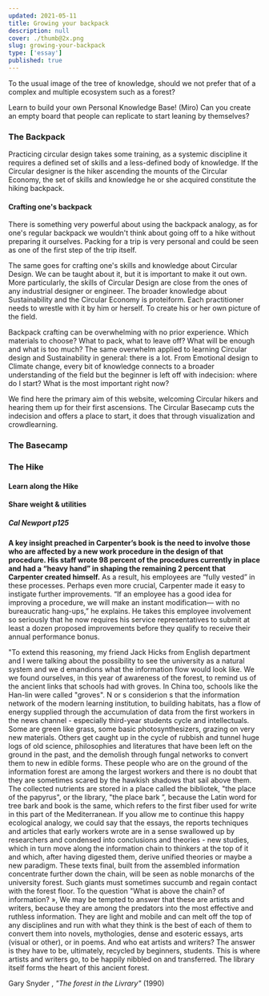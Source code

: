 ```yaml
---
updated: 2021-05-11
title: Growing your backpack
description: null
cover: ./thumb@2x.png
slug: growing-your-backpack
type: ['essay']
published: true
---
```


To the usual image of the tree of knowledge, should we not prefer that of a complex and multiple ecosystem such as a forest?

Learn to build your own Personal Knowledge Base! (Miro)
Can you create an empty board that people can replicate to start leaning by themselves?

### The Backpack
Practicing circular design takes some training, as a systemic discipline it requires a defined set of skills and a less-defined body of knowledge. If the Circular designer is the hiker ascending the mounts of the Circular Economy, the set of skills and knowledge he or she acquired constitute the hiking backpack. 

<FullWidthImage width="700px"  alt="The Basecamp" src="https://res.cloudinary.com/thisisatriumph/image/upload/v1633979969/Backpack_lvxtli.png" />

#### Crafting one's backpack 

There is something very powerful about using the backpack analogy, as for one's regular backpack we wouldn't think about going off to a hike without preparing it ourselves. Packing for a trip is very personal and could be seen as one of the first step of the trip itself. 

The same goes for crafting one's skills and knowledge about Circular Design. We can be taught about it, but it is important to make it out own. More particularly, the skills of Circular Design are close from the ones of any industrial designer or engineer. The broader knowledge about Sustainability and the Circular Economy is proteiform. Each practitioner needs to wrestle with it by him or herself. To create his or her own picture of the field. 

Backpack crafting can be overwhelming with no prior experience. Which materials to choose? What to pack, what to leave off? What will be enough and what is too much? 
The same overwhelm applied to learning Circular design and Sustainability in general: there is a lot. From Emotional design to Climate change, every bit of knowledge connects to a broader understanding of the field but the beginner is left off with indecision: where do I start? What is the most important right now? 

We find here the primary aim of this website, welcoming Circular hikers and hearing them up for their first ascensions. The Circular Basecamp cuts the indecision and offers a place to start, it does that through visualization and crowdlearning. 

### The Basecamp



### The Hike 

#### Learn along the Hike 

#### Share weight & utilities 


##### Cal Newport p125
 **A key insight
preached in Carpenter’s book is the need to involve those
who are affected by a new work procedure in the design of
that procedure. His staff wrote 98 percent of the procedures
currently in place and had a “heavy hand” in shaping the remaining
2 percent that Carpenter created himself.** As a result,
his employees are “fully vested” in these processes. Perhaps
even more crucial, Carpenter made it easy to instigate
further improvements. “If an employee has a good idea
for improving a procedure, we will make an instant modification—
with no bureaucratic hang-ups,” he explains.  He
takes this employee involvement so seriously that he now requires
his service representatives to submit at least a dozen
proposed improvements before they qualify to receive their
annual performance bonus.


<SimpleCard width="700px">

<p  style={{ textAlign: 'center' }}> "To extend this reasoning, my friend Jack Hicks from
English department and I were talking about the possibility
to see the university as a natural system and we
d emandions what the information flow would look like. We
we found ourselves, in this year of awareness of the
forest, to remind us of the ancient links that schools had with groves. In China too, schools like
the Han-lin were called "groves". N or s considerion s that the
information network of the modern learning institution,
to building habitats, has a flow of energy supplied
through the accumulation of data from the first workers in
the news channel - especially third-year students
cycle and intellectuals. Some are green like grass, some
basic photosynthesizers, grazing on very new materials. Others get caught up in the cycle of rubbish and tunnel huge logs of old science, philosophies
and literatures that have been left on the ground in the past, and the
demolish through fungal networks to convert them to
new in edible forms. These people who are
on the ground of the information forest are among the largest
workers and there is no doubt that they are sometimes scared
by the hawkish shadows that sail above them.
The collected nutrients are stored in a place
called the bibliotek, "the place of the papyrus", or the library, "the place
bark ”, because the Latin word for tree bark and book
is the same, which refers to the first fiber used for
write in this part of the Mediterranean.
If you allow me to continue this happy ecological analogy, we could say that the essays, the reports
techniques and articles that early workers wrote
are in a sense swallowed up by researchers and condensed into
conclusions and theories - new studies, which in turn
move along the information chain to thinkers at the
top of it and which, after having digested them, derive
unified theories or maybe a new paradigm. These texts
final, built from the assembled information concentrate
further down the chain, will be seen as noble monarchs
of the university forest. Such giants must sometimes succumb and regain contact with the forest floor.
To the question "What is above the chain?
of information? », We may be tempted to answer that these are
artists and writers, because they are among the predators
into the most effective and ruthless information. They
are light and mobile and can melt off the top of any
disciplines and run with what they think is the best of
each of them to convert them into novels, mythologies, dense and esoteric essays, arts (visual or other),
or in poems. And who eat artists and writers? The
answer is they have to be, ultimately, recycled
by beginners, students. This is where artists and writers go, to be happily nibbled on and transferred. The
library itself forms the heart of this ancient forest.
	
Gary Snyder , *"The forest in the Livrary"* (1990)</p>

</SimpleCard>
